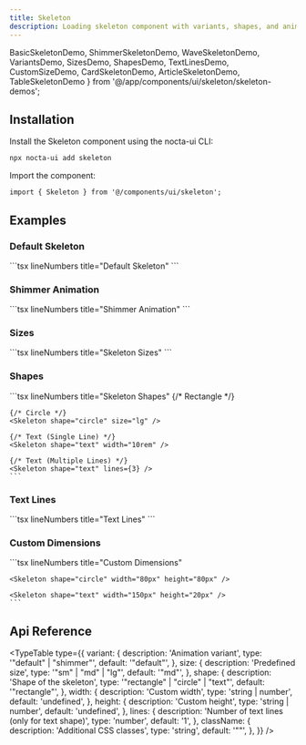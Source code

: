 ```yaml
---
title: Skeleton
description: Loading skeleton component with variants, shapes, and animations for creating content placeholders during loading states
---
```


  BasicSkeletonDemo,
  ShimmerSkeletonDemo,
  WaveSkeletonDemo,
  VariantsDemo,
  SizesDemo,
  ShapesDemo,
  TextLinesDemo,
  CustomSizeDemo,
  CardSkeletonDemo,
  ArticleSkeletonDemo,
  TableSkeletonDemo
} from '@/app/components/ui/skeleton/skeleton-demos';

## Installation


<Steps>
<Step>
Install the Skeleton component using the nocta-ui CLI:

```bash lineNumbers title="Terminal"
npx nocta-ui add skeleton
```
</Step>
<Step>
Import the component:

```tsx lineNumbers title="Import"
import { Skeleton } from '@/components/ui/skeleton';
```
</Step>
</Steps>

## Examples

### Default Skeleton

<DocsTabs defaultValue="preview">
  <DocsTab value="preview" lineNumbers title="Preview">
    <BasicSkeletonDemo />
  </DocsTab>
  <DocsTab value="code" lineNumbers title="Code">
    ```tsx lineNumbers title="Default Skeleton"
    <Skeleton />
    ```
  </DocsTab>
</DocsTabs>


### Shimmer Animation

<DocsTabs defaultValue="preview">
  <DocsTab value="preview" lineNumbers title="Preview">
    <ShimmerSkeletonDemo />
  </DocsTab>
  <DocsTab value="code" lineNumbers title="Code">
    ```tsx lineNumbers title="Shimmer Animation"
    <Skeleton variant="shimmer" />
    ```
  </DocsTab>
</DocsTabs>

### Sizes

<DocsTabs defaultValue="preview">
  <DocsTab value="preview" lineNumbers title="Preview">
    <SizesDemo />
  </DocsTab>
  <DocsTab value="code" lineNumbers title="Code">
    ```tsx lineNumbers title="Skeleton Sizes"
    <Skeleton size="sm" />
    <Skeleton size="md" />
    <Skeleton size="lg" />
    ```
  </DocsTab>
</DocsTabs>

### Shapes

<DocsTabs defaultValue="preview">
  <DocsTab value="preview" lineNumbers title="Preview">
    <ShapesDemo />
  </DocsTab>
  <DocsTab value="code" lineNumbers title="Code">
    ```tsx lineNumbers title="Skeleton Shapes"
    {/* Rectangle */}
    <Skeleton shape="rectangle" width="12rem" height="3rem" />

    {/* Circle */}
    <Skeleton shape="circle" size="lg" />

    {/* Text (Single Line) */}
    <Skeleton shape="text" width="10rem" />

    {/* Text (Multiple Lines) */}
    <Skeleton shape="text" lines={3} />
    ```
  </DocsTab>
</DocsTabs>

### Text Lines

<DocsTabs defaultValue="preview">
  <DocsTab value="preview" lineNumbers title="Preview">
    <TextLinesDemo />
  </DocsTab>
  <DocsTab value="code" lineNumbers title="Code">
    ```tsx lineNumbers title="Text Lines"
    <Skeleton shape="text" lines={2} />
    <Skeleton shape="text" lines={4} />
    <Skeleton shape="text" lines={6} />
    ```
  </DocsTab>
</DocsTabs>

### Custom Dimensions

<DocsTabs defaultValue="preview">
  <DocsTab value="preview" lineNumbers title="Preview">
    <CustomSizeDemo />
  </DocsTab>
  <DocsTab value="code" lineNumbers title="Code">
    ```tsx lineNumbers title="Custom Dimensions"
    <Skeleton width="200px" height="60px" />

    <Skeleton shape="circle" width="80px" height="80px" />

    <Skeleton shape="text" width="150px" height="20px" />
    ```
  </DocsTab>
</DocsTabs>

## Api Reference

<TypeTable
  type={{
    variant: {
      description: 'Animation variant',
      type: '"default" | "shimmer"',
      default: '"default"',
    },
    size: {
      description: 'Predefined size',
      type: '"sm" | "md" | "lg"',
      default: '"md"',
    },
    shape: {
      description: 'Shape of the skeleton',
      type: '"rectangle" | "circle" | "text"',
      default: '"rectangle"',
    },
    width: {
      description: 'Custom width',
      type: 'string | number',
      default: 'undefined',
    },
    height: {
      description: 'Custom height',
      type: 'string | number',
      default: 'undefined',
    },
    lines: {
      description: 'Number of text lines (only for text shape)',
      type: 'number',
      default: '1',
    },
    className: {
      description: 'Additional CSS classes',
      type: 'string',
      default: '""',
    },
  }}
/>

